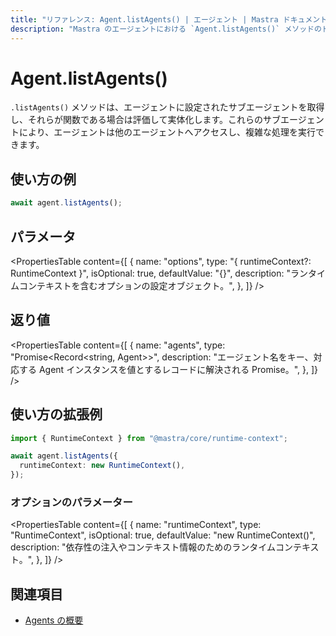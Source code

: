 ```yaml
---
title: "リファレンス: Agent.listAgents() | エージェント | Mastra ドキュメント"
description: "Mastra のエージェントにおける `Agent.listAgents()` メソッドのドキュメント。エージェントがアクセスできるサブエージェントを取得します。"
---
```


# Agent.listAgents()

`.listAgents()` メソッドは、エージェントに設定されたサブエージェントを取得し、それらが関数である場合は評価して実体化します。これらのサブエージェントにより、エージェントは他のエージェントへアクセスし、複雑な処理を実行できます。

## 使い方の例

```typescript copy
await agent.listAgents();
```


## パラメータ

<PropertiesTable
  content={[
    {
      name: "options",
      type: "{ runtimeContext?: RuntimeContext }",
      isOptional: true,
      defaultValue: "{}",
      description: "ランタイムコンテキストを含むオプションの設定オブジェクト。",
    },
  ]}
/>

## 返り値

<PropertiesTable
  content={[
    {
      name: "agents",
      type: "Promise<Record<string, Agent>>",
      description:
        "エージェント名をキー、対応する Agent インスタンスを値とするレコードに解決される Promise。",
    },
  ]}
/>

## 使い方の拡張例

```typescript copy
import { RuntimeContext } from "@mastra/core/runtime-context";

await agent.listAgents({
  runtimeContext: new RuntimeContext(),
});
```


### オプションのパラメーター

<PropertiesTable
  content={[
    {
      name: "runtimeContext",
      type: "RuntimeContext",
      isOptional: true,
      defaultValue: "new RuntimeContext()",
      description:
        "依存性の注入やコンテキスト情報のためのランタイムコンテキスト。",
    },
  ]}
/>

## 関連項目

- [Agents の概要](/docs/agents/overview)